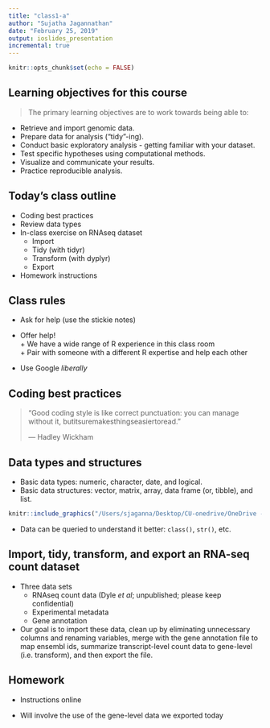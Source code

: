 ```yaml
---
title: "class1-a"
author: "Sujatha Jagannathan"
date: "February 25, 2019"
output: ioslides_presentation
incremental: true
---
```


```r
knitr::opts_chunk$set(echo = FALSE)
```

## Learning objectives for this course
> The primary learning objectives are to work towards being able to:  

* Retrieve and import genomic data.  
* Prepare data for analysis (“tidy”-ing).  
* Conduct basic exploratory analysis - getting familiar with your dataset.  
* Test specific hypotheses using computational methods.  
* Visualize and communicate your results.  
* Practice reproducible analysis.  

## Today's class outline

- Coding best practices
- Review data types
- In-class exercise on RNAseq dataset
    + Import
    + Tidy (with tidyr)
    + Transform (with dyplyr)
    + Export
- Homework instructions

## Class rules {.build .bigger}

- Ask for help (use the stickie notes)  

- Offer help!   
      + We have a wide range of R experience in this class room  
      + Pair with someone with a different R expertise and help each other  

- Use Google *liberally*  

## Coding best practices

>   "Good coding style is like correct punctuation: you can manage without it, butitsuremakesthingseasiertoread."
>   
>   --- Hadley Wickham

## Data types and structures {.smaller}
- Basic data types: numeric, character, date, and logical. 
- Basic data structures: vector, matrix, array, data frame (or, tibble), and list. 
```r
knitr::include_graphics("/Users/sjaganna/Desktop/CU-onedrive/OneDrive - The University of Colorado Denver/08-teaching/molb7910/1-class1/images/data-structures.png", dpi = 150)
```
- Data can be queried to understand it better: `class()`, `str()`, etc. 

## Import, tidy, transform, and export an RNA-seq count dataset

- Three data sets
    + RNAseq count data (Dyle *et al*; unpublished; please keep confidential)
    + Experimental metadata
    + Gene annotation
    
- Our goal is to import these data, clean up by eliminating unnecessary columns and renaming variables, merge with the gene annotation file to map ensembl ids, summarize transcript-level count data to gene-level (i.e. transform), and then export the file.

## Homework

- Instructions online

- Will involve the use of the gene-level data we exported today 